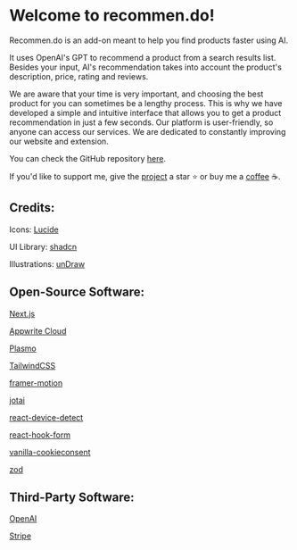 # Welcome to recommen.do!

Recommen.do is an add-on meant to help you find products faster using AI.

It uses OpenAI's GPT to recommend a product from a search results list. Besides your input, AI's recommendation takes into account the product's description, price, rating and reviews.

We are aware that your time is very important, and choosing the best product for you can sometimes be a lengthy process. This is why we have developed a simple and intuitive interface that allows you to get a product recommendation in just a few seconds. Our platform is user-friendly, so anyone can access our services. We are dedicated to constantly improving our website and extension.

You can check the GitHub repository [here](https://github.com/alexbacanu).

If you'd like to support me, give the [project](https://github.com/alexbacanu) a star ⭐ or buy me a [coffee](https://github.com/alexbacanu) ☕.

## Credits:

Icons: [Lucide](https://lucide.dev/)

UI Library: [shadcn](https://ui.shadcn.com/)

Illustrations: [unDraw](https://undraw.co/)

## Open-Source Software:

[Next.js](https://nextjs.org/)

[Appwrite Cloud](https://cloud.appwrite.io/console/organization-64413d6ec97fde3d1bff)

[Plasmo](https://www.plasmo.com/)

[TailwindCSS](https://tailwindcss.com/)

[framer-motion](https://www.framer.com/motion/)

[jotai](https://jotai.org/)

[react-device-detect](https://github.com/duskload/react-device-detect)

[react-hook-form](https://react-hook-form.com/)

[vanilla-cookieconsent](https://cookieconsent.orestbida.com/)

[zod](https://zod.dev/)

## Third-Party Software:

[OpenAI](https://platform.openai.com/)

[Stripe](https://stripe.com/docs/development)
